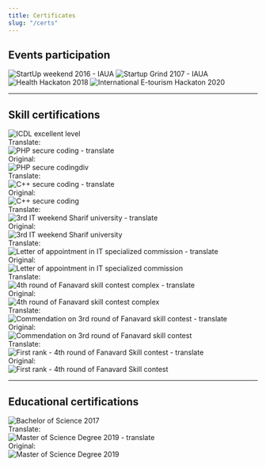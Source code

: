 ```yaml
---
title: Certificates
slug: "/certs"
---
```





## Events participation

<Accordion title="StartUp weekend 2016 - IAUA">
  <img src="/files/certs/22-min.jpg" alt="StartUp weekend 2016 - IAUA" />
</Accordion>
<Accordion title="Startup Grind 2107 - IAUA">
  <img src="/files/certs/21-min.jpg" alt="Startup Grind 2107 - IAUA" />
</Accordion>
<Accordion title="Health Hackaton 2018">
  <img src="/files/certs/23-min.jpg" alt="Health Hackaton 2018" />
</Accordion>
<Accordion title="International E-tourism Hackaton 2020">
  <img src="/files/certs/24-min.jpg" alt="International E-tourism Hackaton 2020" />
</Accordion>


<hr />

## Skill certifications

<Accordion title="ICDL excellent level">
  <img src="/files/certs/3-min.jpg" alt="ICDL excellent level" />
</Accordion>
<Accordion title="PHP secure coding">
  <div>Translate:</div>
  <img src="/files/certs/6-min.jpg" alt="PHP secure coding - translate" />


  <div>Original:</div>
  <img src="/files/certs/7-min.jpg" alt="PHP secure codingdiv" />
</Accordion>
<Accordion title="C++ secure coding">
  <div>Translate:</div>
  <img src="/files/certs/5-min.jpg" alt="C++ secure coding - translate" />

  <div>Original:</div>
  <img src="/files/certs/8-min.jpg" alt="C++ secure coding" />
</Accordion>
<Accordion title="3rd IT weekend Sharif university">
  <div>Translate:</div>
  <img src="/files/certs/4-min.jpg" alt="3rd IT weekend Sharif university - translate" />
  <div>Original:</div>
  <img src="/files/certs/9-min.jpg" alt="3rd IT weekend Sharif university" />
</Accordion>
<Accordion title="Letter of appointment in IT specialized commission">
  <div>Translate:</div>
  <img src="/files/certs/11-min.jpg" alt="Letter of appointment in IT specialized commission - translate" />

  <div>Original:</div>
  <img src="/files/certs/12-min.jpg" alt="Letter of appointment in IT specialized commission" />
</Accordion>
<Accordion title="4th round of Fanavard skill contest complex">
  <div>Translate:</div>
  <img src="/files/certs/13-min.jpg" alt="4th round of Fanavard skill contest complex - translate" />

  <div>Original:</div>
  <img src="/files/certs/14-min.jpg" alt="4th round of Fanavard skill contest complex" />
</Accordion>
<Accordion title="Commendation on 3rd round of Fanavard skill contest">
  <div>Translate:</div>
  <img src="/files/certs/15-min.jpg" alt="Commendation on 3rd round of Fanavard skill contest - translate" />

  <div>Original:</div>
  <img src="/files/certs/10-min.jpg" alt="Commendation on 3rd round of Fanavard skill contest" />
</Accordion>
<Accordion title="First rank - 4th round of Fanavard Skill contest">
  <div>Translate:</div>
  <img src="/files/certs/2-min.jpg" alt="First rank - 4th round of Fanavard Skill contest - translate" />

  <div>Original:</div>
  <img src="/files/certs/16-min.jpg" alt="First rank - 4th round of Fanavard Skill contest" />
</Accordion>

<hr />


## Educational certifications

<Accordion title="Bachelor of Science 2017">
  <img src="/files/certs/1-min.jpg" alt="Bachelor of Science 2017" />
</Accordion>
<Accordion title="Master of Science Degree 2019">
  <div>Translate:</div>
  <img src="/files/certs/19-min.jpg" alt="Master of Science Degree 2019 - translate" />

  <div>Original:</div>
  <img src="/files/certs/20-min.jpg" alt="Master of Science Degree 2019" />
</Accordion>

